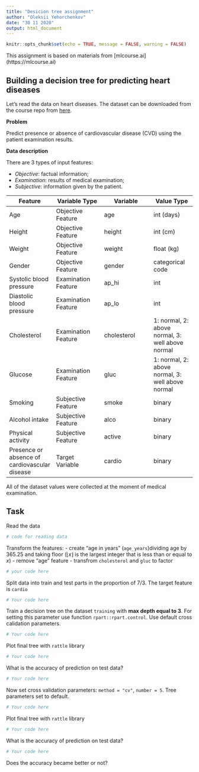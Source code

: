 ```yaml
---
title: "Desicion tree assignment"
author: "Oleksii Yehorchenkov"
date: "30 11 2020"
output: html_document
---
```


```r
knitr::opts_chunk$set(echo = TRUE, message = FALSE, warning = FALSE)
```

This assignment is based on materials from [mlcourse.ai] (https://mlcourse.ai)

## Building a decision tree for predicting heart diseases

Let's read the data on heart diseases. The dataset can be downloaded from the course repo from [here](https://www.dropbox.com/s/kr1d9vsnax5wxfo/mlbootcamp5_train.csv?dl=0).

**Problem**

Predict presence or absence of cardiovascular disease (CVD) using the patient examination results.

**Data description**

There are 3 types of input features:

- *Objective*: factual information;
- *Examination*: results of medical examination;
- *Subjective*: information given by the patient.

| Feature | Variable Type | Variable      | Value Type |
|---------|--------------|---------------|------------|
| Age | Objective Feature | age | int (days) |
| Height | Objective Feature | height | int (cm) |
| Weight | Objective Feature | weight | float (kg) |
| Gender | Objective Feature | gender | categorical code |
| Systolic blood pressure | Examination Feature | ap_hi | int |
| Diastolic blood pressure | Examination Feature | ap_lo | int |
| Cholesterol | Examination Feature | cholesterol | 1: normal, 2: above normal, 3: well above normal |
| Glucose | Examination Feature | gluc | 1: normal, 2: above normal, 3: well above normal |
| Smoking | Subjective Feature | smoke | binary |
| Alcohol intake | Subjective Feature | alco | binary |
| Physical activity | Subjective Feature | active | binary |
| Presence or absence of cardiovascular disease | Target Variable | cardio | binary |

All of the dataset values were collected at the moment of medical examination.

## Task

Read the data
```r
# code for reading data

```

Transform the features: 
- create "age in years" (`age_years`)dividing age by 365.25 and taking floor ($\lfloor{x}\rfloor$ is the largest integer that is less than or equal to $x$)
- remove "age" feature
- transfrom `cholesterol` and `gluc` to factor

```r
# your code here
```

Split data into train and test parts in the proportion of 7/3.
The target feature is `cardio`

```r
# Your code here
```

Train a decision tree on the dataset `training` with **max depth equal to 3**. For setting this parameter use function `rpart::rpart.control`. Use default cross calidation parameters.

```r
# Your code here
```

Plot final tree with `rattle` library

```r
# Your code here
```

What is the accuracy of prediction on test data?

```r
# Your code here
```
Now set cross validation parameters: `method = "cv"`, `number = 5`. Tree parameters set to default.

```r
# Your code here
```

Plot final tree with `rattle` library

```r
# Your code here
```

What is the accuracy of prediction on test data?

```r
# Your code here
```
Does the accuracy became better or not?
